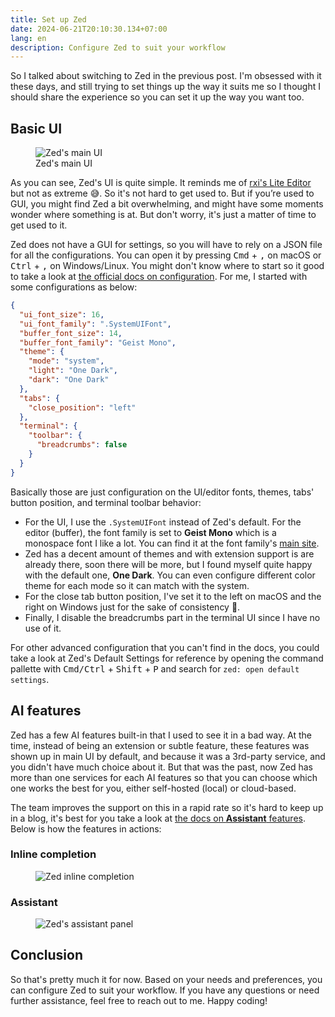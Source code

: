 ```yaml
---
title: Set up Zed
date: 2024-06-21T20:10:30.134+07:00
lang: en
description: Configure Zed to suit your workflow
---
```


So I talked about switching to Zed in the previous post. I'm obsessed with it these days, and still trying to set things up the way it suits me so I thought I should share the experience so you can set it up the way you want too.

## Basic UI

<figure class="md:pt-5 lg:pt-10">
  <div class="lg:scale-120 md:scale-110">
    <Image src={zedMainUI} alt="Zed's main UI" />
  </div>
  <figcaption class="important-mt8 text-center">
    Zed's main UI
  </figcaption>
</figure>

As you can see, Zed's UI is quite simple. It reminds me of [rxi's Lite Editor](https://github.com/rxi/lite) but not as extreme 😅. So it's not hard to get used to. But if you’re used to GUI, you might find Zed a bit overwhelming, and might have some moments wonder where something is at. But don't worry, it's just a matter of time to get used to it.

Zed does not have a GUI for settings, so you will have to rely on a JSON file for all the configurations. You can open it by pressing <kbd>Cmd</kbd> + <kbd>,</kbd> on macOS or <kbd>Ctrl</kbd> + <kbd>,</kbd> on Windows/Linux. You might don't know where to start so it good to take a look at [the official docs on configuration](https://zed.dev/docs/configuring-zed). For me, I started with some configurations as below:

```json
{
  "ui_font_size": 16,
  "ui_font_family": ".SystemUIFont",
  "buffer_font_size": 14,
  "buffer_font_family": "Geist Mono",
  "theme": {
    "mode": "system",
    "light": "One Dark",
    "dark": "One Dark"
  },
  "tabs": {
    "close_position": "left"
  },
  "terminal": {
    "toolbar": {
      "breadcrumbs": false
    }
  }
}
```

Basically those are just configuration on the UI/editor fonts, themes, tabs' button position, and terminal toolbar behavior:

- For the UI, I use the `.SystemUIFont` instead of Zed's default. For the editor (buffer), the font family is set to **Geist Mono** which is a monospace font I like a lot. You can find it at the font family's [main site](https://vercel.com/font).
- Zed has a decent amount of themes and with extension support is are already there, soon there will be more, but I found myself quite happy with the default one, **One Dark**. You can even configure different color theme for each mode so it can match with the system.
- For the close tab button position, I've set it to the left on macOS and the right on Windows just for the sake of consistency 👀.
- Finally, I disable the breadcrumbs part in the terminal UI since I have no use of it.

For other advanced configuration that you can't find in the docs, you could take a look at Zed's Default Settings for reference by opening the command pallette with <kbd>Cmd/Ctrl</kbd> + <kbd>Shift</kbd> + <kbd>P</kbd> and search for `zed: open default settings`.

## AI features

Zed has a few AI features built-in that I used to see it in a bad way. At the time, instead of being an extension or subtle feature, these features was shown up in main UI by default, and because it was a 3rd-party service, and you didn't have much choice about it. But that was the past, now Zed has more than one services for each AI features so that you can choose which one works the best for you, either self-hosted (local) or cloud-based.

The team improves the support on this in a rapid rate so it's hard to keep up in a blog, it's best for you take a look at [the docs on **Assistant** features](https://zed.dev/docs/assistant/assistant). Below is how the features in actions:

### Inline completion

<figure>
  <img src={zedInlineCompletion.src} alt="Zed inline completion" class="rounded-lg shadow-lg" />
</figure>

### Assistant

<figure class="md:py-5 lg:py-12">
  <div class="lg:scale-120 md:scale-110">
    <Image src={zedAssistantPanel} alt="Zed's assistant panel" class="rounded shadow-lg" />
  </div>
</figure>

## Conclusion

So that's pretty much it for now. Based on your needs and preferences, you can configure Zed to suit your workflow. If you have any questions or need further assistance, feel free to reach out to me. Happy coding!
